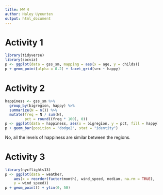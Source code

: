 ```yaml
---
title: HW 4
author: Haley Uyeunten
output: html_document
---
```


# Activity 1
```r
library(tidyverse)
library(socviz)
p <- ggplot(data = gss_sm, mapping = aes(x = age, y = childs))
p + geom_point(alpha = 0.2) + facet_grid(sex ~ happy)
```

# Activity 2
```r
happiness <- gss_sm %>%
  group_by(bigregion, happy) %>%
  summarize(N = n()) %>%
  mutate(freq = N / sum(N),
         pct = round((freq * 100), 0))
p <- ggplot(data = happiness, aes(x = bigregion, y = pct, fill = happy))
p + geom_bar(position = "dodge2", stat = "identity")
```

No, all the levels of happiness are similar between the regions.

# Activity 3
```r
library(nycflights13)
p <- ggplot(data = weather,
    aes(x = reorder(factor(month), wind_speed, median, na.rm = TRUE),
    y = wind_speed))
p + geom_point() + ylim(0, 50)
```